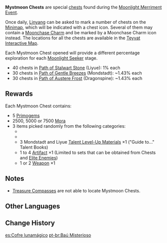 {{Terminology Infobox
|image        = Mystmoon Chest.png
|type         = Chests
|type2        = Exploration
|event        = Moonlight Merriment
|source1      = Found in [[Liyue]], [[Mondstadt]], and [[Dragonspine]] during the [[Moonlight Merriment]] Event
}}
{{Description|These special chests have been planted in various areas by the [[Adventurers' Guild]]. The materials used to make these luxurious objects is a mystery, and it is said that they can even store the spiritual energies of the heavens and the earth permanently. The objects whithin these chests, regardless of quality, will always make for a pleasant surprise.|Map description}}
'''Mystmoon Chests''' are special [[chests]] found during the [[Moonlight Merriment]] [[Event]].

Once daily, [[Linyang]] can be asked to mark a number of chests on the [[Minimap]], which will be indicated with a chest icon. Several of them may contain a [[Moonchase Charm]] and be marked by a Moonchase Charm icon instead. The locations for all the chests are available in the [https://webstatic-sea.mihoyo.com/app/ys-map-sea/index.html#/map/2?shown_types=272 Teyvat Interactive Map].

Each Mystmoon Chest opened will provide a different percentage exploration for each [[Moonlight Seeker]] stage.
* 40 chests in [[Moonlight Merriment/Moonlight Seeker#Path of Stalwart Stone|Path of Stalwart Stone]] (Liyue): 1% each
* 30 chests in [[Moonlight Merriment/Moonlight Seeker#Path of Gentle Breezes|Path of Gentle Breezes]] (Mondstadt): ~1.43% each
* 30 chests in [[Moonlight Merriment/Moonlight Seeker#Path of Austere Frost|Path of Austere Frost]] (Dragonspine): ~1.43% each

==Rewards==
Each Mystmoon Chest contains:
*5 {{Icon/Primogem|20}} [[Primogem]]s
*2500, 5000 or 7500 {{Icon/Mora|15}} [[Mora]]
*3 items picked randomly from the following categories:
**{{Item|Mystic Enhancement Ore|20|x=3-4}}
**{{Item|Hero's Wit|20|x=1-2}}
**3{{Star}} Mondstadt and Liyue [[Talent Level-Up Materials]] ×1 ("Guide to..." Talent Books)
**1{{Star}} to 4{{Star}} [[Artifact]] ×1 (Limited to sets that can be obtained from Chests and [[Elite Enemies]])
**1{{Star}} or 2{{Star}} [[Weapon]] ×1

==Notes==
*[[Treasure Compass]]es are not able to locate Mystmoon Chests.

==Other Languages==
{{Other Languages
|en      = Mystmoon Chest
|zhs     = 玄月宝箱
|zhs_rm  = Xuán Yuè Bǎoxiāng
|zht     = 玄月寶箱
|zht_rm  = Xuán Yuè Bǎoxiāng
|zh_tl   = Mysterious Moon Treasure Chest
|ja      = 玄月の宝箱
|ja_rm   = Gengetsu no Takarabako
|ja_tl   = Mysterious Moon Treasure Chest
|ko      = 현월의 보물상자
|ko_rm   = Hyeonwol-ui Bomulsangja
|ko_tl   = Ninth Lunar Month Treasure Chest
|ko_note = 현월(玄月) means September in Lunar Calendar
|es      = Cofre lunamágico
|es_tl   = Magicmoon Chest
|fr      = Coffre lunaire
|fr_tl   = Lunar Chest
|ru      = Сундук Таинственной луны
|ru_tl   = Mysterious Moon Chest
|th      = Mystmoon Chest
|vi      = Rương Huyền Nguyệt
|vi_tl   = 
|de      = Truhe des mysteriösen Mondes
|de_tl   = Chest of the Mysterious Moon
|id      = Mystmoon Chest
|pt      = Baú Misterioso
|pt_tl   = 
|tr      = Gizemli Ay Sandığı
|tr_tl   = 
|it      = Baule lunare
|it_tl   = 
}}

==Change History==
{{Change History|2.1}}

[[es:Cofre lunamágico]]
[[pt-br:Baú Misterioso]]